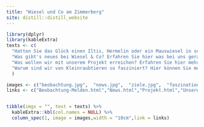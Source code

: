 ```yaml
---
title: "Wiesel und Co am Zimmerberg"
site: distill::distill_website
---
```




```r
library(dplyr)
library(kableExtra)
texts <- c(
  "Hatten Sie das Glück einen Iltis, Hermelin oder ein Mauswiesel in seiner natürlichen Umgebung zu beobachten? Dann Melden Sie uns ihre Sichtung!",
  "Was gibt's neues bei Wiesel & Co? Erfahren Sie hier was bei uns gerade so läuft",
  "Was wollen wir mit unserem Projekt erreichen? Erfahren Sie hier mehr über unsere Ziele",
  "Warum sind wir von Kleinraubtieren so fasziniert? Hier können Sie mehr über diese spannenden Tierarten lernen!"
  )

images <- c("beobachtung.jpg",  "news.jpg",  "ziele.jpg",  "faszination.jpg")
links <- c("Beobachtung-Melden.html","News.html","Projekt.html","Unsere-Zielarten.html")


tibble(imgs = "", text = texts) %>%
  kableExtra::kbl(col.names = NULL) %>%
  column_spec(1, image = images,width = "10cm",link = links) 
```

